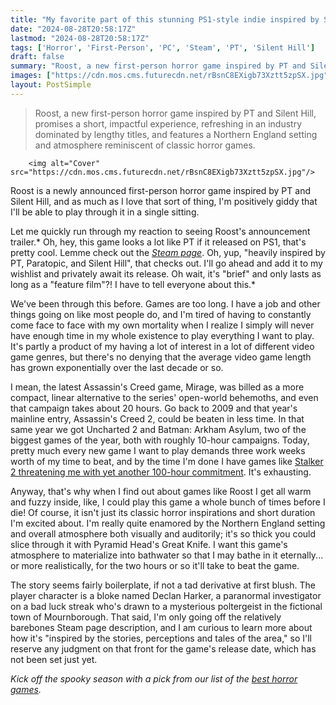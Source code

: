 ```yaml
---
title: "My favorite part of this stunning PS1-style indie inspired by Silent Hill and PT isn't that it takes after the all-time horror greats, it's that it only lasts as long as a movie"
date: "2024-08-28T20:58:17Z"
lastmod: "2024-08-28T20:58:17Z"
tags: ['Horror', 'First-Person', 'PC', 'Steam', 'PT', 'Silent Hill']
draft: false
summary: "Roost, a new first-person horror game inspired by PT and Silent Hill, promises a short, impactful experience, refreshing in an industry dominated by lengthy titles, and features a Northern England setting and atmosphere reminiscent of classic horror games."
images: ["https://cdn.mos.cms.futurecdn.net/rBsnC8EXigb73Xztt5zpSX.jpg"]
layout: PostSimple
---
```

> Roost, a new first-person horror game inspired by PT and Silent Hill, promises a short, impactful experience, refreshing in an industry dominated by lengthy titles, and features a Northern England setting and atmosphere reminiscent of classic horror games.


        <img alt="Cover" src="https://cdn.mos.cms.futurecdn.net/rBsnC8EXigb73Xztt5zpSX.jpg"/>
        
Roost is a newly announced first-person horror game inspired by PT and Silent Hill, and as much as I love that sort of thing, I'm positively giddy that I'll be able to play through it in a single sitting. 

Let me quickly run through my reaction to seeing Roost's announcement trailer.* Oh, hey, this game looks a lot like PT if it released on PS1, that's pretty cool. Lemme check out the *[<em>Steam page</em>](https://store.steampowered.com/app/3137450/ROOST/)*. Oh, yup, "heavily inspired by PT, Paratopic, and Silent Hill", that checks out. I'll go ahead and add it to my wishlist and privately await its release. Oh wait, it's "brief" and only lasts as long as a "feature film"?! I have to tell everyone about this.*

We've been through this before. Games are too long. I have a job and other things going on like most people do, and I'm tired of having to constantly come face to face with my own mortality when I realize I simply will never have enough time in my whole existence to play everything I want to play. It's partly a product of my having a lot of interest in a lot of different video game genres, but there's no denying that the average video game length has grown exponentially over the last decade or so. 

I mean, the latest Assassin's Creed game, Mirage, was billed as a more compact, linear alternative to the series' open-world behemoths, and even that campaign takes about 20 hours. Go back to 2009 and that year's mainline entry, Assassin's Creed 2, could be beaten in less time. In that same year we got Uncharted 2 and Batman: Arkham Asylum, two of the biggest games of the year, both with roughly 10-hour campaigns. Today, pretty much every new game I want to play demands three work weeks worth of my time to beat, and by the time I'm done I have games like [Stalker 2 threatening me with yet another 100-hour commitment](https://www.gamesradar.com/games/fps/stalker-2-dev-says-the-game-is-huge-takes-100-hours-to-fully-beat-and-was-built-entirely-by-hand/). It's exhausting.

Anyway, that's why when I find out about games like Roost I get all warm and fuzzy inside, like, I could play this game a whole bunch of times before I die! Of course, it isn't just its classic horror inspirations and short duration I'm excited about. I'm really quite enamored by the Northern England setting and overall atmosphere both visually and auditorily; it's so thick you could slice through it with Pyramid Head's Great Knife. I want this game's atmosphere to materialize into bathwater so that I may bathe in it eternally... or more realistically, for the two hours or so it'll take to beat the game.

The story seems fairly boilerplate, if not a tad derivative at first blush. The player character is a bloke named Declan Harker, a paranormal investigator on a bad luck streak who's drawn to a mysterious poltergeist in the fictional town of Mournborough. That said, I'm only going off the relatively barebones Steam page description, and I am curious to learn more about how it's "inspired by the stories, perceptions and tales of the area," so I'll reserve any judgment on that front for the game's release date, which has not been set just yet.

*Kick off the spooky season with a pick from our list of the *[<em>best horror games</em>](https://www.gamesradar.com/best-horror-games/)*.*
        
